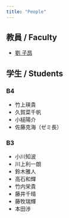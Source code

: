 ```yaml
---
title: "People"
---
```


## 教員 / Faculty


- [劉 子昂](https://zi-ang-liu.github.io)

## 学生 / Students

### B4

- 竹上瑛貴
- 久賀菜千帆
- 小槌陽介
- 佐藤克海（ゼミ長）

### B3

- 小川知波
- 川上利一朗
- 鈴木雅人
- 高石和輝
- 竹内栄貴
- 藤井千晴
- 藤牧瑞輝
- 本田渉